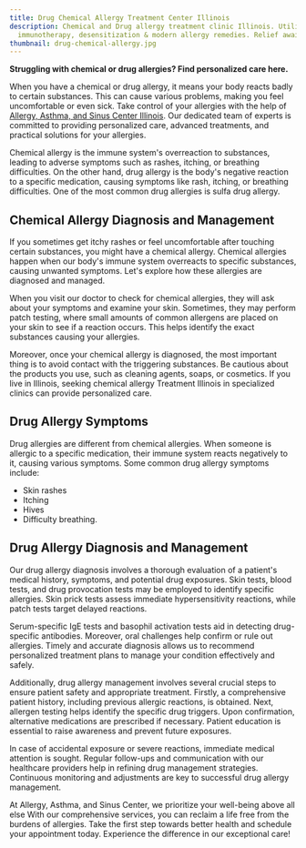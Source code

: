 ```yaml
---
title: Drug Chemical Allergy Treatment Center Illinois
description: Chemical and Drug allergy treatment clinic Illinois. Utilizing
  immunotherapy, desensitization & modern allergy remedies. Relief awaits.
thumbnail: drug-chemical-allergy.jpg
---
```

**Struggling with chemical or drug allergies? Find personalized care here.**

When you have a chemical or drug allergy, it means your body reacts badly to certain substances. This can cause various problems, making you feel uncomfortable or even sick. Take control of your allergies with the help of [Allergy, Asthma, and Sinus Center Illinois](https://aascmed.com/). Our dedicated team of experts is committed to providing personalized care, advanced treatments, and practical solutions for your allergies.

Chemical allergy is the immune system's overreaction to substances, leading to adverse symptoms such as rashes, itching, or breathing difficulties. On the other hand, drug allergy is the body's negative reaction to a specific medication, causing symptoms like rash, itching, or breathing difficulties. One of the most common drug allergies is sulfa drug allergy.

## Chemical Allergy Diagnosis and Management 

If you sometimes get itchy rashes or feel uncomfortable after touching certain substances, you might have a chemical allergy. Chemical allergies happen when our body's immune system overreacts to specific substances, causing unwanted symptoms. Let's explore how these allergies are diagnosed and managed.

When you visit our doctor to check for chemical allergies, they will ask about your symptoms and examine your skin. Sometimes, they may perform patch testing, where small amounts of common allergens are placed on your skin to see if a reaction occurs. This helps identify the exact substances causing your allergies.

Moreover, once your chemical allergy is diagnosed, the most important thing is to avoid contact with the triggering substances. Be cautious about the products you use, such as cleaning agents, soaps, or cosmetics. If you live in Illinois, seeking chemical allergy Treatment Illinois in specialized clinics can provide personalized care.

## Drug Allergy Symptoms

Drug allergies are different from chemical allergies. When someone is allergic to a specific medication, their immune system reacts negatively to it, causing various symptoms. Some common drug allergy symptoms include:

- Skin rashes
- Itching
- Hives
- Difficulty breathing.

## Drug Allergy Diagnosis and Management 

Our drug allergy diagnosis involves a thorough evaluation of a patient's medical history, symptoms, and potential drug exposures. Skin tests, blood tests, and drug provocation tests may be employed to identify specific allergies. Skin prick tests assess immediate hypersensitivity reactions, while patch tests target delayed reactions. 

Serum-specific IgE tests and basophil activation tests aid in detecting drug-specific antibodies. Moreover, oral challenges help confirm or rule out allergies. Timely and accurate diagnosis allows us to recommend personalized treatment plans to manage your condition effectively and safely.

Additionally, drug allergy management involves several crucial steps to ensure patient safety and appropriate treatment. Firstly, a comprehensive patient history, including previous allergic reactions, is obtained. Next, allergen testing helps identify the specific drug triggers. Upon confirmation, alternative medications are prescribed if necessary. Patient education is essential to raise awareness and prevent future exposures. 

In case of accidental exposure or severe reactions, immediate medical attention is sought. Regular follow-ups and communication with our healthcare providers help in refining drug management strategies. Continuous monitoring and adjustments are key to successful drug allergy management.

At Allergy, Asthma, and Sinus Center, we prioritize your well-being above all else With our comprehensive services, you can reclaim a life free from the burdens of allergies. Take the first step towards better health and schedule your appointment today. Experience the difference in our exceptional care!
